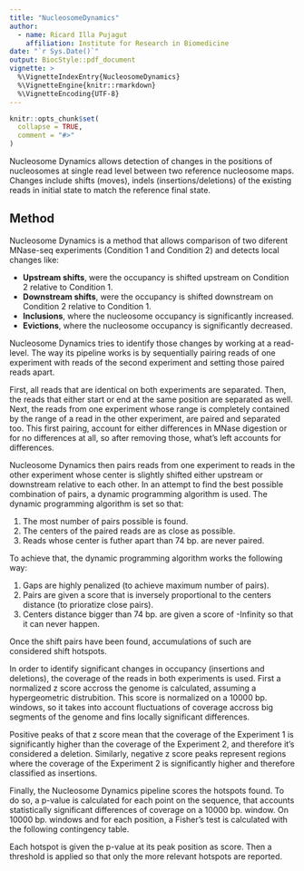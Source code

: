 ```yaml
---
title: "NucleosomeDynamics"
author:
  - name: Ricard Illa Pujagut
    affiliation: Institute for Research in Biomedicine
date: "`r Sys.Date()`"
output: BiocStyle::pdf_document
vignette: >
  %\VignetteIndexEntry{NucleosomeDynamics}
  %\VignetteEngine{knitr::rmarkdown}
  %\VignetteEncoding{UTF-8}
---
```


```r
knitr::opts_chunk$set(
  collapse = TRUE,
  comment = "#>"
)
```

Nucleosome Dynamics allows detection of changes in the positions of nucleosomes
at single read level between two reference nucleosome maps.
Changes include shifts (moves), indels (insertions/deletions) of the existing
reads in initial state to match the reference final state.

## Method

Nucleosome Dynamics is a method that allows comparison of two diferent
MNase-seq experiments (Condition 1 and Condition 2) and detects local changes
like:

* **Upstream shifts**, were the occupancy is shifted upstream on Condition 2
  relative to Condition 1.
* **Downstream shifts**, were the occupancy is shifted downstream on Condition
  2 relative to Condition 1.
* **Inclusions**, where the nucleosome occupancy is significantly increased.
* **Evictions**, where the nucleosome occupancy is significantly decreased.

Nucleosome Dynamics tries to identify those changes by working at a read-level.
The way its pipeline works is by sequentially pairing reads of one experiment
with reads of the second experiment and setting those paired reads apart.

First, all reads that are identical on both experiments are separated. Then,
the reads that either start or end at the same position are separated as well.
Next, the reads from one experiment whose range is completely contained by the
range of a read in the other experiment, are paired and separated too.
This first pairing, account for either differences in MNase digestion or for no
differences at all, so after removing those, what's left accounts for
differences.

Nucleosome Dynamics then pairs reads from one experiment to reads in the other
experiment whose center is slightly shifted either upstream or downstream
relative to each other. In an attempt to find the best possible combination of
pairs, a dynamic programming algorithm is used.
The dynamic programming algorithm is set so that:

1. The most number of pairs possible is found.
2. The centers of the paired reads are as close as possible.
3. Reads whose center is futher apart than 74 bp. are never paired.

To achieve that, the dynamic programming algorithm works the following way:

1. Gaps are highly penalized (to achieve maximum number of pairs).
2. Pairs are given a score that is inversely proportional to the centers
   distance (to prioratize close pairs).
3. Centers distance bigger than 74 bp. are given a score of -Infinity so that
   it can never happen.

Once the shift pairs have been found, accumulations of such are considered
shift hotspots.

In order to identify significant changes in occupancy (insertions and
deletions), the coverage of the reads in both experiments is used.
First a normalized z score accross the genome is calculated, assuming a
hypergeometric distrubition. This score is normalized on a 10000 bp. windows,
so it takes into account fluctuations of coverage accross big segments of the
genome and fins locally significant differences.

Positive peaks of that z score mean that the coverage of the Experiment 1 is
significantly higher than the coverage of the Experiment 2, and therefore it's
considered a deletion. Similarly, negative z score peaks represent regions
where the coverage of the Experiment 2 is significantly higher and therefore
classified as insertions.

Finally, the Nucleosome Dynamics pipeline scores the hotspots found. To do so,
a p-value is calculated for each point on the sequence, that accounts
statistically significant differences of coverage on a 10000 bp. window.
On 10000 bp. windows and for each position, a Fisher's test is calculated with
the following contingency table.

Each hotspot is given the p-value at its peak position as score. Then a
threshold is applied so that only the more relevant hotspots are reported.
